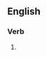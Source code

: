 ==English==

===Verb===
{{head|en|present participle}}

# {{present participle of|benight|lang=en|nocat=1}}